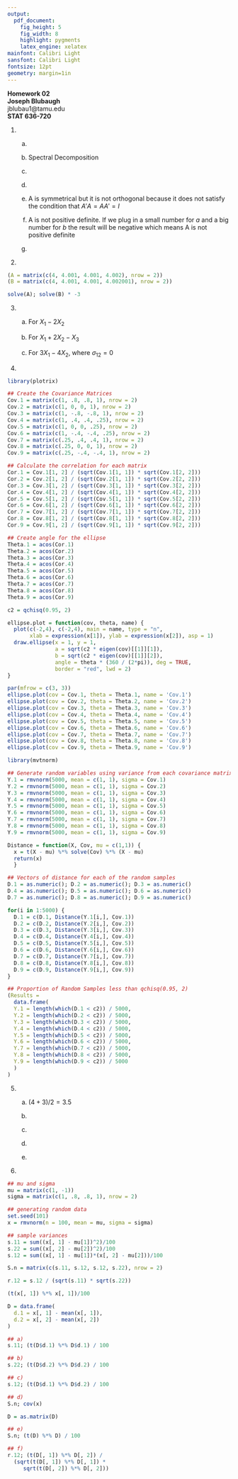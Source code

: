 ```yaml
---
output:
  pdf_document:
    fig_height: 5
    fig_width: 8
    highlight: pygments
    latex_engine: xelatex
mainfont: Calibri Light
sansfont: Calibri Light
fontsize: 12pt
geometry: margin=1in
---
```


**Homework 02**  
**Joseph Blubaugh**  
jblubau1@tamu.edu  
**STAT 636-720**  

\newpage

1.
  a)
  \begin{align*}
    A =&
    \begin{bmatrix}
      1 & 2  \\
      2 & -2 \\
    \end{bmatrix} \\
    \\
    A - \lambda I =&
    \begin{bmatrix}
      1 & 2 \\
      2 & -2 \\
    \end{bmatrix} -
    \begin{bmatrix}
      \lambda & 0 \\
      0 & \lambda \\
    \end{bmatrix} \\
    =&
    \begin{bmatrix}
      1 - \lambda & 2 \\
      2 & -2 - \lambda \\
    \end{bmatrix} \\
    \\
    | A - \lambda I | =& (1 - \lambda)(-2 - \lambda) - 4 \\
    =& -2 - \lambda + 2 \lambda + \lambda^2 - 4 \\
    =& -6 + \lambda + \lambda^2 \\
    \\
    0 =& (\lambda - 2)(\lambda + 3) \\
    \\
    \textup{Eigen Values:  } \lambda_1 =&  2, \lambda_2 = -3 \\
    \\
    \begin{bmatrix}
      1 & 2 \\
      2 & -2 \\
    \end{bmatrix}
    \begin{bmatrix}
      e_{11} \\
      e_{12} \\
    \end{bmatrix}
    =& 2
    \begin{bmatrix}
      e_{11} \\
      e_{12} \\
    \end{bmatrix} \\
    \\
    e_{11} + 2 e_{12} =& 2 e_{11} \\
    2 e_{11} - 2 e_{12} =& 2 e_{12} \\
    \\
    -e_{11} + 2 e_{12} =& 0 \\
    2e_{11} - 4 e_{12} =& 0 \\
    \\ 
    -e_{11} =& -2 e_{12} \\
    e_{11} =& 2e_{12} \\
    \end{align*}
    
    \begin{align*}
    \begin{bmatrix}
      1 & 2 \\
      2 & -2 \\
    \end{bmatrix}
    \begin{bmatrix}
      e_{21} \\
      e_{22} \\
    \end{bmatrix}
    =& -3
    \begin{bmatrix}
      e_{21} \\
      e_{22} \\
    \end{bmatrix} \\
    e_{21} + 2 e_{22} =& -3 e_{21} \\
    2 e_{21} - 2 e_{22} =& -3 e_{22} \\
    \\
    4 e_{21} + 2 e_{22} =& 0 \\
    2 e_{21} + e_{22} =& 0 \\
    \\ 
    2 e_{21} =& -e_{22} \\
    2 e_{21} =& -e_{22} \\
  \end{align*}
  \begin{displaymath}
    e_1 =
    \begin{bmatrix}
      2 \\
      1 \\
    \end{bmatrix}
    e_2 =
    \begin{bmatrix}
      1 \\
      -2 \\
    \end{bmatrix} \\
  \end{displaymath}
  \begin{displaymath}
  \textup{Normalizing Eigen Vectors  }
    e_1 = 
      \begin{bmatrix}
        \frac{2}{\sqrt{4}} \\
        \frac{1}{\sqrt{4}} \\
      \end{bmatrix}
    e_2 =
      \begin{bmatrix}
        \frac{1}{\sqrt{5}} \\
        \frac{-2}{\sqrt{5}} \\
      \end{bmatrix}
  \end{displaymath}
  
  
  b) Spectral Decomposition
  \begin{align*}
    A = & \lambda_1 e_1 e_1' + \lambda_2 e_2 e_2' \\
      = & 2
      \begin{bmatrix}
        1 & \frac{1}{2} \\
        \frac{1}{2} & \frac{1}{4} \\
      \end{bmatrix}
      -3
      \begin{bmatrix}
        \frac{1}{5} & \frac{2}{5} \\
        \frac{2}{5} & \frac{4}{5} \\
      \end{bmatrix}
  \end{align*}
  
  
  c)
  \begin{align*}
    \textup{Determinant of A:  } (1)(-2) - (2)(2) & = -6 \\
    \textup{Product of Eigen Values:  } (2)(-3) & = -6 \\
  \end{align*}
  
  
  d)
  \begin{align*}
    \textup{Sum of trace of A:  } 1 - 2 & = -1 \\
    \textup{Sum of Eigen Values:  } 2 - 3 & = -1 \\
  \end{align*}
  
  e) A is symmetrical but it is not orthogonal because it does not satisfy the condition that $A'A = AA' = I$
  
  
  f) A is not positive definite. If we plug in a small number for $a$ and a big number for $b$ the result will be negative which means A is not positive definite
  \begin{displaymath}
    \begin{bmatrix}
      a & b \\
    \end{bmatrix}
    \begin{bmatrix}
      1 & 2 \\
      2 & -2 \\
    \end{bmatrix}
    \begin{bmatrix}
      a \\
      b \\
    \end{bmatrix}
    = a^2 - 2b^2 + 4ab \\
  \end{displaymath}
  
  
  g) 
  \begin{align*}
    A^{-1} =  \frac{1}{(1)(-2) - (2)(2)}
    \begin{bmatrix}
      -2 & -2 \\
      -2 & 1  \\
    \end{bmatrix}
    = 
    \begin{bmatrix}
      \frac{1}{3} & \frac{1}{3} \\
      \frac{1}{3} & \frac{-1}{6} \\
    \end{bmatrix}
  \end{align*}

  \begin{align*}
    A^{-1} - \lambda I = & 
    \begin{bmatrix}
      \frac{1}{3} & \frac{1}{3} \\
      \frac{1}{3} & \frac{-1}{6} \\
    \end{bmatrix}
    -
    \begin{bmatrix}
      \lambda & 0 \\
      0 & \lambda \\
    \end{bmatrix} \\
    = & 
    \begin{bmatrix}
      \frac{1}{3} - \lambda & \frac{1}{3} \\
      \frac{1}{3} & \frac{-1}{6} - \lambda \\
    \end{bmatrix}
    \\
    | A^{-1} - \lambda I | = & (\frac{1}{3} - \lambda)(\frac{-1}{6} - \lambda) - \frac{1}{9} \\
    = & \frac{-1}{18} - \frac{1}{3}\lambda + \frac{1}{6}\lambda + \lambda^2 - \frac{1}{9} \\
    = & \frac{-1}{6} - \frac{1}{6}\lambda + \lambda^2 \\
    \\
    0 = & (\lambda - \frac{2}{6})(\lambda - \frac{3}{6}) \\
    \\
    \textup{Eigen Values:  } \\
    \lambda_1 = & \frac{-1}{3},  \lambda_2 = \frac{1}{2} \\
    \\
  \end{align*}
  \begin{align*}
    \textup{Eigen Vectors:  } \\
    \begin{bmatrix}
      \frac{1}{3} & \frac{1}{3} \\
      \frac{1}{3} & \frac{-1}{6} \\
    \end{bmatrix}
    \begin{bmatrix}
      e_{11} \\
      e_{12} \\
    \end{bmatrix} = & \frac{-1}{3}
        \begin{bmatrix}
      e_{11} \\
      e_{12} \\
    \end{bmatrix} \\
    \\
    \frac{e_{11}}{3} + \frac{e_{12}}{3} = & \frac{-e_{11}}{3} \\
    \frac{e_{11}}{3} - \frac{e_{12}}{6} = & \frac{-e_{12}}{3} \\
    \\
    \frac{2e_{11}}{3} + \frac{e_{12}}{3} = & 0 \\
    \frac{e_{11}}{3} + \frac{e_{12}}{6} = & 0 \\
    \\
    \frac{2e_{11}}{3} = & \frac{-e_{12}}{3} \\
    \frac{e_{11}}{3} = & \frac{-e_{12}}{6} \\
    \\
    \begin{bmatrix}
      \frac{1}{3} & \frac{1}{3} \\
      \frac{1}{3} & \frac{-1}{6} \\
    \end{bmatrix}
    \begin{bmatrix}
      e_{11} \\
      e_{12} \\
    \end{bmatrix} = & \frac{1}{2}
    \begin{bmatrix}
      e_{11} \\
      e_{12} \\
    \end{bmatrix} \\
    \\
    \frac{e_{11}}{3} + \frac{e_{12}}{3} = & \frac{e_{11}}{2} \\
    \frac{e_{11}}{3} - \frac{e_{12}}{6} = & \frac{e_{12}}{2} \\
    \\
    \frac{-e_{11}}{6} + \frac{e_{12}}{3} = & 0 \\
    \frac{e_{11}}{3} - \frac{4e_{12}}{6} = & 0 \\
    \\
    \frac{-e_{11}}{6} = & \frac{-2e_{12}}{6} \\
    \frac{e_{11}}{3} = & \frac{2e_{12}}{3} \\
    \\
    e_1 =
    \begin{bmatrix}
      1 \\
      -2 \\
    \end{bmatrix}
    e_2 = &
    \begin{bmatrix}
      2 \\
      1 \\
    \end{bmatrix} \\
    \\
    \textup{Normalized Eigen Vectors:  }
    e_1 = 
    \begin{bmatrix}
      \frac{1}{\sqrt{5}} \\
      \frac{-2}{\sqrt{5}} \\
    \end{bmatrix}
    e_2 = &
    \begin{bmatrix}
      \frac{2}{\sqrt{5}} \\
      \frac{1}{\sqrt{5}} \\
    \end{bmatrix}
  \end{align*}

\newpage

2.

```r

(A = matrix(c(4, 4.001, 4.001, 4.002), nrow = 2))
(B = matrix(c(4, 4.001, 4.001, 4.002001), nrow = 2))

solve(A); solve(B) * -3

```

\newpage

3.
  a) For $X_1 - 2X_2$
  \begin{align*}
    E(X_1 - 2X_2) = & E(X_1) - 2 E(X_2) = \mu_1 - 2\mu_2 \\
    \\
    Var(X_1 - 2X_2) = & E((X_1 - 2X_2) - (\mu_1 - 2\mu_2))^2 \\
    = & E((X_1 - \mu_1) - 2(X_2 - \mu_2))^2 \\
    = & E((X_1 - \mu_1)^2 + 4(X_2 - \mu_2)^2 - 4(X_1 - \mu_1)(X_2 - \mu_2)) \\
    = & Var(X_1) + 4Var(X_2) - 4Cov(X_1,X_2) \\
    = & \sigma_{11} + 4\sigma_{22} - 4\sigma_{12} \\
  \end{align*}
  
  b) For $X_1 + 2X_2 - X_3$
  \begin{align*}
    E(X_1 + 2X_2 - X_3) = & E(X_1) + 2E(X_2) - E(X_3) = \mu_1 + 2\mu_2 - \mu_3 \\
    \\
    Var(X1 + 2X_2 - X_3) = & E((X1 + 2X_2 - X_3) - (\mu_1 + 2\mu_2 - \mu_3))^2 \\
    = & E((X_1 - \mu_1) + 2(X_2 - \mu_2) - (X_3 - \mu_3))^2 \\
    = & E((X_1 - \mu_1)^2 + 4(X_2 - \mu_2)^2 + (X_3 = \mu_3)^2) + \\ 
      & 4(X_1 - \mu_1)(X_2 - \mu_2) - 2(X_1 - \mu_1)(X_3 - \mu_3) - 4(X_2 - \mu_2)(X_3 - \mu_3) \\
    = & Var(X_1) + 4Var(X_2) + Var(X_3) + 4Cov(X_1,X_2) - 2Cov(X_1, X_3) \\
      & - 4Cov(X_2,X_3) \\
    = & \sigma_{11} + 4\sigma_{22} + \sigma_{33} + 4\sigma_{12} - 2\sigma_{13} - 4\sigma_{23} \\
  \end{align*}
  
  c) For $3X_1 - 4X_2$, where $\sigma_{12} = 0$
  \begin{align*}
    E(3X_1 - 4X_2) = & 3 E(X_1) - 4 E(X_2) = 3 \mu_1 - 4 \mu_2 \\
    \\
    Var(3X_1 - 4X_2) = & E((3X_1 - 4X_2) - (3\mu_1 - 4\mu_2))^2 \\
    = & E(3(X_1 - \mu_1) - 4(X_2 - \mu_2))^2 \\
    = & E(9(X_1 - \mu_1) + 16(X_2 - \mu_2)^2 + 288(X_1 - \mu_1)(X_2 - \mu_2)) \\
    = & 9 Var(X_1) + 16 Var(X_2) + 288 Cov(X_1,X_2) \\
    = & 9 \sigma_{11} + 16 \sigma_{22} \\
  \end{align*}

\newpage

4.

```r
library(plotrix)

## Create the Covariance Matrices
Cov.1 = matrix(c(1, .8, .8, 1), nrow = 2)
Cov.2 = matrix(c(1, 0, 0, 1), nrow = 2)
Cov.3 = matrix(c(1, -.8, -.8, 1), nrow = 2)
Cov.4 = matrix(c(1, .4, .4, .25), nrow = 2)
Cov.5 = matrix(c(1, 0, 0, .25), nrow = 2)
Cov.6 = matrix(c(1, -.4, -.4, .25), nrow = 2)
Cov.7 = matrix(c(.25, .4, .4, 1), nrow = 2)
Cov.8 = matrix(c(.25, 0, 0, 1), nrow = 2)
Cov.9 = matrix(c(.25, -.4, -.4, 1), nrow = 2)

## Calculate the correlation for each matrix
Cor.1 = Cov.1[1, 2] / (sqrt(Cov.1[1, 1]) * sqrt(Cov.1[2, 2]))
Cor.2 = Cov.2[1, 2] / (sqrt(Cov.2[1, 1]) * sqrt(Cov.2[2, 2]))
Cor.3 = Cov.3[1, 2] / (sqrt(Cov.3[1, 1]) * sqrt(Cov.3[2, 2]))
Cor.4 = Cov.4[1, 2] / (sqrt(Cov.4[1, 1]) * sqrt(Cov.4[2, 2]))
Cor.5 = Cov.5[1, 2] / (sqrt(Cov.5[1, 1]) * sqrt(Cov.5[2, 2]))
Cor.6 = Cov.6[1, 2] / (sqrt(Cov.6[1, 1]) * sqrt(Cov.6[2, 2]))
Cor.7 = Cov.7[1, 2] / (sqrt(Cov.7[1, 1]) * sqrt(Cov.7[2, 2]))
Cor.8 = Cov.8[1, 2] / (sqrt(Cov.8[1, 1]) * sqrt(Cov.8[2, 2]))
Cor.9 = Cov.9[1, 2] / (sqrt(Cov.9[1, 1]) * sqrt(Cov.9[2, 2]))

## Create angle for the ellipse
Theta.1 = acos(Cor.1)
Theta.2 = acos(Cor.2)
Theta.3 = acos(Cor.3)
Theta.4 = acos(Cor.4)
Theta.5 = acos(Cor.5)
Theta.6 = acos(Cor.6)
Theta.7 = acos(Cor.7)
Theta.8 = acos(Cor.8)
Theta.9 = acos(Cor.9)

c2 = qchisq(0.95, 2)

ellipse.plot = function(cov, theta, name) { 
  plot(c(-2,4), c(-2,4), main = name, type = "n", 
       xlab = expression(x[1]), ylab = expression(x[2]), asp = 1)
  draw.ellipse(x = 1, y = 1, 
               a = sqrt(c2 * eigen(cov)[[1]][1]), 
               b = sqrt(c2 * eigen(cov)[[1]][2]), 
               angle = theta * (360 / (2*pi)), deg = TRUE, 
               border = "red", lwd = 2)
}

par(mfrow = c(3, 3))
ellipse.plot(cov = Cov.1, theta = Theta.1, name = 'Cov.1')
ellipse.plot(cov = Cov.2, theta = Theta.2, name = 'Cov.2')
ellipse.plot(cov = Cov.3, theta = Theta.3, name = 'Cov.3')
ellipse.plot(cov = Cov.4, theta = Theta.4, name = 'Cov.4')
ellipse.plot(cov = Cov.5, theta = Theta.5, name = 'Cov.5')
ellipse.plot(cov = Cov.6, theta = Theta.6, name = 'Cov.6')
ellipse.plot(cov = Cov.7, theta = Theta.7, name = 'Cov.7')
ellipse.plot(cov = Cov.8, theta = Theta.8, name = 'Cov.8')
ellipse.plot(cov = Cov.9, theta = Theta.9, name = 'Cov.9')

```

\newpage

```r
library(mvtnorm)

## Generate random variables using variance from each covariance matrix
Y.1 = rmvnorm(5000, mean = c(1, 1), sigma = Cov.1)
Y.2 = rmvnorm(5000, mean = c(1, 1), sigma = Cov.2)
Y.3 = rmvnorm(5000, mean = c(1, 1), sigma = Cov.3)
Y.4 = rmvnorm(5000, mean = c(1, 1), sigma = Cov.4)
Y.5 = rmvnorm(5000, mean = c(1, 1), sigma = Cov.5)
Y.6 = rmvnorm(5000, mean = c(1, 1), sigma = Cov.6)
Y.7 = rmvnorm(5000, mean = c(1, 1), sigma = Cov.7)
Y.8 = rmvnorm(5000, mean = c(1, 1), sigma = Cov.8)
Y.9 = rmvnorm(5000, mean = c(1, 1), sigma = Cov.9)

Distance = function(X, Cov, mu = c(1,1)) {
  x = t(X - mu) %*% solve(Cov) %*% (X - mu)
  return(x)
  }

## Vectors of distance for each of the random samples
D.1 = as.numeric(); D.2 = as.numeric(); D.3 = as.numeric()
D.4 = as.numeric(); D.5 = as.numeric(); D.6 = as.numeric()
D.7 = as.numeric(); D.8 = as.numeric(); D.9 = as.numeric()

for(i in 1:5000) {
  D.1 = c(D.1, Distance(Y.1[i,], Cov.1))
  D.2 = c(D.2, Distance(Y.2[i,], Cov.2))
  D.3 = c(D.3, Distance(Y.3[i,], Cov.3))
  D.4 = c(D.4, Distance(Y.4[i,], Cov.4))
  D.5 = c(D.5, Distance(Y.5[i,], Cov.5))
  D.6 = c(D.6, Distance(Y.6[i,], Cov.6))
  D.7 = c(D.7, Distance(Y.7[i,], Cov.7))
  D.8 = c(D.8, Distance(Y.8[i,], Cov.8))
  D.9 = c(D.9, Distance(Y.9[i,], Cov.9))
}

## Proportion of Random Samples less than qchisq(0.95, 2)
(Results = 
  data.frame(
  Y.1 = length(which(D.1 < c2)) / 5000,
  Y.2 = length(which(D.2 < c2)) / 5000,
  Y.3 = length(which(D.3 < c2)) / 5000,
  Y.4 = length(which(D.4 < c2)) / 5000,
  Y.5 = length(which(D.5 < c2)) / 5000,
  Y.6 = length(which(D.6 < c2)) / 5000,
  Y.7 = length(which(D.7 < c2)) / 5000,
  Y.8 = length(which(D.8 < c2)) / 5000,
  Y.9 = length(which(D.9 < c2)) / 5000
  )
)

```


5.
  a) $(4+3)/2 = 3.5$
  
  b)
  \begin{displaymath}
  E(BX^{(2)}) =
    \begin{bmatrix}
      1 & -2 \\
      2 & -1 \\
    \end{bmatrix}
    \begin{bmatrix}
      X_3 \\
      X_4 \\
    \end{bmatrix}
    =
    \begin{bmatrix}
      X_1 - 2X_2 \\
      2X_1 - X_2 \\
    \end{bmatrix} 
    =
    \begin{bmatrix}
      2 - 2(1) \\
      2(2) - 1 \\
    \end{bmatrix}
    =
    \begin{bmatrix}
      0 \\
      3 \\
    \end{bmatrix}
  \end{displaymath}
  
  c)
  \begin{align*}
    \begin{bmatrix}
      1 & 2 \\
    \end{bmatrix}
    \begin{bmatrix}
      X_1 \\
      X_2 \\
    \end{bmatrix}
    = &
    X_1 + 2 X_2 \\
    = & 3 + 2(1) \\
    =& 5 \\
  \end{align*}
  
  d)
  \begin{align*}
    Cov(X^{(1)}, X^{(2)}) = & Cov(X_1 + X_2, X_3 + X_4) \\
    = & Cov(X_1, X_3) + Cov(X_1, X_4) + Cov(X_2, X_3) + Cov(X_2, X_4) \\
    = & \sigma_{13} + \sigma_{14} + \sigma_{23} + \sigma_{24} \\
    = & 2 + 2 + 1 + 0 = 5 \\
  \end{align*}
  
  e)
  \begin{align*}
    Cov(AX^{(1)}, BX^{(2)}) = & Cov(X_1 + 2X_2, X_3 - 2X_4) \\
    = & Cov(X_1, X_3) - 2 Cov(X_1, X_4) + 2 Cov(X_2, X_3) - 4 Cov(X_2, X_4) \\
    = & \sigma_{13} - 2 \sigma_{14} + 2 \sigma_{23} - 4 \sigma_{24} \\
    = & 2 - 2(2) + 2(1) - 4(0) = 0
  \end{align*}

\newpage

6.

```r
## mu and sigma
mu = matrix(c(1, -1))
sigma = matrix(c(1, .8, .8, 1), nrow = 2)

## generating random data
set.seed(101)
x = rmvnorm(n = 100, mean = mu, sigma = sigma)

## sample variances
s.11 = sum((x[, 1] - mu[1])^2)/100
s.22 = sum((x[, 2] - mu[2])^2)/100
s.12 = sum((x[, 1] - mu[1])*(x[, 2] - mu[2]))/100

S.n = matrix(c(s.11, s.12, s.12, s.22), nrow = 2)

r.12 = s.12 / (sqrt(s.11) * sqrt(s.22))

(t(x[, 1]) %*% x[, 1])/100

D = data.frame(
  d.1 = x[, 1] - mean(x[, 1]),
  d.2 = x[, 2] - mean(x[, 2])
)

## a)
s.11; (t(D$d.1) %*% D$d.1) / 100

## b)
s.22; (t(D$d.2) %*% D$d.2) / 100

## c)
s.12; (t(D$d.1) %*% D$d.2) / 100

## d)
S.n; cov(x)

D = as.matrix(D)

## e)
S.n; (t(D) %*% D) / 100

## f)
r.12; (t(D[, 1]) %*% D[, 2]) / 
  (sqrt(t(D[, 1]) %*% D[, 1]) * 
     sqrt(t(D[, 2]) %*% D[, 2]))

```





















